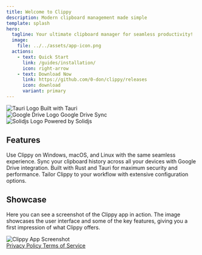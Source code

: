 ```yaml
---
title: Welcome to Clippy
description: Modern clipboard management made simple
template: splash
hero:
  tagline: Your ultimate clipboard manager for seamless productivity!
  image:
    file: ../../assets/app-icon.png
  actions:
    - text: Quick Start
      link: /guides/installation/
      icon: right-arrow
    - text: Download Now
      link: https://github.com/0-don/clippy/releases
      icon: download
      variant: primary
---
```



<div class="flex flex-wrap justify-center gap-8">
  <div class="!mt-0 flex w-32 flex-col items-center gap-2 transition-transform duration-200 hover:-translate-y-1">
    <img
      src="/svg/logos--tauri.svg"
      alt="Tauri Logo"
      class="aspect-square h-12 w-12 object-contain object-center"
    />
    <span class="text-center text-sm">Built with Tauri</span>
  </div>
  <div class="!mt-0 flex w-32 flex-col items-center gap-2 transition-transform duration-200 hover:-translate-y-1">
    <img
      src="/svg/logos--google-drive.svg"
      alt="Google Drive Logo"
      class="aspect-square h-12 w-12 object-contain object-center"
    />
    <span class="text-center text-sm">Google Drive Sync</span>
  </div>
  <div class="!mt-0 flex w-32 flex-col items-center gap-2 transition-transform duration-200 hover:-translate-y-1">
    <img
      src="/svg/logos--solidjs.svg"
      alt="Solidjs Logo"
      class="aspect-square h-12 w-12 object-contain object-center"
    />
    <span class="text-center text-sm">Powered by Solidjs</span>
  </div>
</div>

## Features

<CardGrid>
  <Card title="Cross-Platform" icon="laptop">
    Use Clippy on Windows, macOS, and Linux with the same seamless experience.
  </Card>
  <Card title="Cloud Sync" icon="seti:salesforce">
    Sync your clipboard history across all your devices with Google Drive
    integration.
  </Card>
  <Card title="Secure" icon="seti:lock">
    Built with Rust and Tauri for maximum security and performance.
  </Card>
  <Card title="Customizable" icon="setting">
    Tailor Clippy to your workflow with extensive configuration options.
  </Card>
</CardGrid>

## Showcase

<div class="flex flex-col items-center justify-center">
  <p>
    Here you can see a screenshot of the Clippy app in action. The image
    showcases the user interface and some of the key features, giving you a
    first impression of what Clippy offers.
  </p>
  <img
    src="/clippy-showcase.webp"
    alt="Clippy App Screenshot"
    class="rounded-xl shadow-lg"
  />
</div>

<div class="!mt-16 flex justify-between border-t border-slate-200 pt-6 dark:border-slate-700">
  <a
    href="/legal/privacy-policy"
    class="text-slate-500 transition-colors hover:text-blue-500 hover:underline"
  >
    Privacy Policy
  </a>
  <a
    href="/legal/terms-of-service"
    class="text-slate-500 transition-colors hover:text-blue-500 hover:underline"
  >
    Terms of Service
  </a>
</div>
